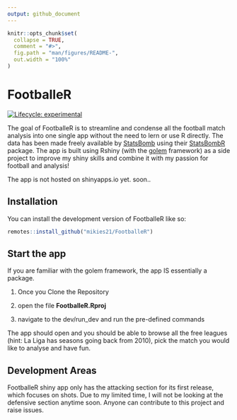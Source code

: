 ```yaml
---
output: github_document
---
```


<!-- README.md is generated from README.Rmd. Please edit that file -->

```r
knitr::opts_chunk$set(
  collapse = TRUE,
  comment = "#>",
  fig.path = "man/figures/README-",
  out.width = "100%"
)
```

# FootballeR

<!-- badges: start -->

[![Lifecycle: experimental](https://img.shields.io/badge/lifecycle-experimental-orange.svg)](https://lifecycle.r-lib.org/articles/stages.html#experimental)

<!-- badges: end -->

The goal of FootballeR is to streamline and condense all the football match analysis into one single app without the need to lern or use R directly. The data has been made freely available by [StatsBomb](https://statsbomb.com/) using their [StatsBombR](https://github.com/statsbomb/StatsBombR) package. The app is built using Rshiny (with the [golem](https://github.com/ThinkR-open/golem) framework) as a side project to improve my shiny skills and combine it with my passion for football and analysis!

The app is not hosted on shinyapps.io yet. soon..

## Installation

You can install the development version of FootballeR like so:

``` r
remotes::install_github("mikies21/FootballeR")
```

## Start the app

If you are familiar with the golem framework, the app IS essentially a package.

1.  Once you Clone the Repository

2.  open the file **FootballeR.Rproj**

3.  navigate to the dev/run_dev and run the pre-defined commands

The app should open and you should be able to browse all the free leagues (hint: La Liga has seasons going back from 2010), pick the match you would like to analyse and have fun.

## Development Areas

FootballeR shiny app only has the attacking section for its first release, which focuses on shots. Due to my limited time, I will not be looking at the defensive section anytime soon. Anyone can contribute to this project and raise issues.
